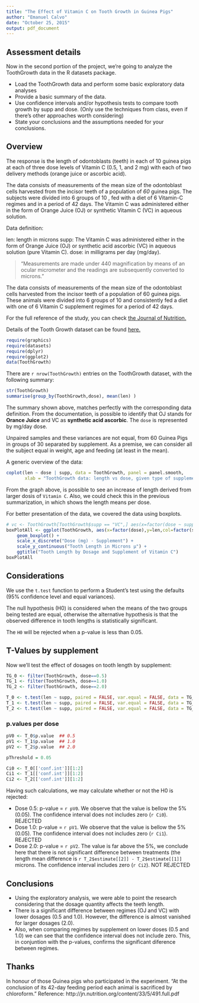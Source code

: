 ```yaml
---
title: "The Effect of Vitamin C on Tooth Growth in Guinea Pigs"
author: "Emanuel Calvo"
date: "October 25, 2015"
output: pdf_document
---
```


## Assessment details

Now in the second portion of the project, we're going to analyze the ToothGrowth data in the R datasets package.

- Load the ToothGrowth data and perform some basic exploratory data analyses
- Provide a basic summary of the data.
- Use confidence intervals and/or hypothesis tests to compare tooth growth by supp and dose. (Only use the techniques from class, even if there's other approaches worth considering)
- State your conclusions and the assumptions needed for your conclusions.


## Overview

The response is the length of odontoblasts (teeth) in each of 10 guinea pigs at each of three dose levels of Vitamin C (0.5, 1, and 2 mg) with each of two delivery methods (orange juice or ascorbic acid).

The data consists of measurements of the mean size of the odontoblast cells harvested from the incisor teeth of a population of *60* guinea pigs. The subjects were divided into 6 groups of 10 , fed with a diet of 6 Vitamin-C regimes and in a period of 42 days. The Vitamin C was administered either in the form of Orange Juice (OJ) or synthetic Vitamin C (VC) in aqueous solution.

Data definition:

len: length in microns 
supp: The Vitamin C was administered either in the form of Orange Juice (OJ) or synthetic acid ascorbic (VC) in aqueous solution (pure Vitamin C).
dose: in milligrams per day (mg/day).

> "Measurements   are  made  under  440 magnification   by  means of  an  ocular  micrometer   and  the  readings   are   subsequently converted to microns. "

The data consists of measurements of the mean size of the odontoblast cells harvested from the incisor teeth of a population of 60 guinea pigs. These animals were divided into 6 groups of 10 and consistently fed a diet with one of 6 Vitamin C supplement regimes for a period of 42 days. 
 

For the full reference of the study, you can check [the Journal of Nutrition.](http://jn.nutrition.org/content/33/5/491.full.pdf)


Details of the Tooth Growth dataset can be found [here.](http://www.inside-r.org/r-doc/datasets/ToothGrowth)

```r
require(graphics)
require(datasets)
require(dplyr)
require(ggplot2)
data(ToothGrowth)
```
There are `r nrow(ToothGrowth)` entries on the ToothGrowth dataset, with the following summary:

```r
str(ToothGrowth)
summarise(group_by(ToothGrowth,dose), mean(len) )
```

The summary shown above, matches perfectly with the corresponding data definition. From the documentation, is possible to identify that OJ stands for **Orance Juice** and VC as **synthetic acid ascorbic**. The `dose` is represented by mg/day dose.

Unpaired samples and these variances are not equal, from 60 Guinea Pigs in groups of 30 separated by supplement. As a premise, we can consider all the subject equal in weight, age and feeding (at least in the mean).



A generic overview of the data:

```r
coplot(len ~ dose | supp, data = ToothGrowth, panel = panel.smooth,
       xlab = "ToothGrowth data: length vs dose, given type of supplement")
```

From the graph above, is possible to see an increase of length derived from larger dosis of `Vitamin C`. Also, we could check this in the previous summarization, in which shows the length means per dose.

For better presentation of the data, we covered the data using boxplots.


```r
# vc <- ToothGrowth[ToothGrowth$supp == "VC",] aes(x=factor(dose ~ supp)
boxPlotAll <- ggplot(ToothGrowth, aes(x=factor(dose),y=len,col=factor(supp),fill=factor(dose))) +
    geom_boxplot() +
    scale_x_discrete("Dose (mg) - Supplement") +   
    scale_y_continuous("Tooth Length in Microns μ") +  
    ggtitle("Tooth Length by Dosage and Supplement of Vitamin C")
boxPlotAll
```


## Considerations

We use the `t.test` function to perform a Student's test using the defaults (95% confidence level and equal variances).

The null hypothesis (H0) is considered when the means of the two groups being tested are equal, otherwise the alternative hypothesis is that the observed difference in tooth lengths is statistically significant.

The `H0` will be rejected when a p-value is less than 0.05.


## T-Values by supplement 

Now we'll test the effect of dosages on tooth length by supplement:

```r
TG_0 <- filter(ToothGrowth, dose==0.5)
TG_1 <- filter(ToothGrowth, dose==1.0)
TG_2 <- filter(ToothGrowth, dose==2.0)

T_0 <- t.test(len ~ supp, paired = FALSE, var.equal = FALSE, data = TG_0)
T_1 <- t.test(len ~ supp, paired = FALSE, var.equal = FALSE, data = TG_1)
T_2 <- t.test(len ~ supp, paired = FALSE, var.equal = FALSE, data = TG_2)
```


### p.values per dose

```r

pV0 <- T_0$p.value  ## 0.5 
pV1 <- T_1$p.value  ## 1.0 
pV2 <- T_2$p.value  ## 2.0 

pThreshold = 0.05

Ci0 <- T_0[['conf.int']][1:2]
Ci1 <- T_1[['conf.int']][1:2]
Ci2 <- T_2[['conf.int']][1:2]

```

Having such calculations, we may calculate whether or not the H0 is rejected:

- Dose 0.5: p-value = `r pV0`. We observe that the value is bellow the 5% (0.05). The confidence interval does not includes zero (`r Ci0`). REJECTED
- Dose 1.0: p-value = `r pV1`. We observe that the value is bellow the 5% (0.05). The confidence interval does not includes zero (`r Ci1`). REJECTED
- Dose 2.0: p-value = `r pV2`. The value is far above the 5%, we conclude here that there is not significant difference between treatments (the length mean difference is `r T_2$estimate[[2]] - T_2$estimate[[1]]` microns. The confidence interval includes zero (`r Ci2`). NOT REJECTED



## Conclusions

- Using the exploratory analysis, we were able to point the research considering that the dosage quantity affects the teeth length. 
- There is a significant difference between regimes (OJ and VC) with lower dosages (0.5 and 1.0). However, the difference is almost vanished for larger dosages (2.0).
- Also, when comparing regimes by supplement on lower doses (0.5 and 1.0) we can see that the confidence interval does not include zero. This, in conjuntion with the p-values, confirms the significant diference between regimes.


## Thanks

In honour of those Guinea pigs who participated in the experiment.
"At the conclusion  of its  42-day feeding  period  each animal  is
sacrificed by chloroform." 
Reference: http://jn.nutrition.org/content/33/5/491.full.pdf
